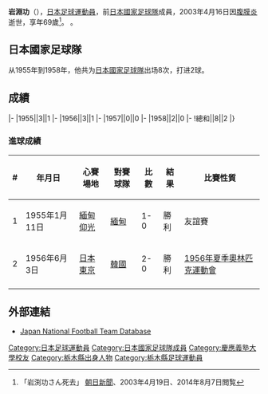 {{Infobox football biography
|name=岩淵功
|image=
|fullname=岩淵功
|birth_date={{Birth date|1933|11|17}}
|cityofbirth=[[栃木縣|栃木縣]]
|countryofbirth=[[日本|日本]]
|death_date={{Death date and age|2003|4|16|1933|11|17}}
|death_place=[[日本|日本]][[東京都|東京都]]
|height=1.72 m
|position=[[前鋒_(足球)|前鋒]]
|currentclub=
|years=
|clubs=
|caps(goals)=
|nationalyears=1955-1958
|nationalteam=[[日本國家足球隊|日本]]
|nationalcaps(goals)=8 (2)
}}
'''岩淵功'''（{{Bd|1933年|11月17日|2003年|8月16日}}），[[日本|日本]][[足球|足球]][[運動員|運動員]]，前[[日本國家足球隊|日本國家足球隊]]成員，2003年4月16日因[[腹膜炎|腹膜炎]]逝世，享年69歲<ref name="asahi">「岩渕功さん死去」 [[朝日新聞|朝日新聞]]、2003年4月19日、2014年8月7日閲覧</ref>。
。

==日本國家足球隊==
从1955年到1958年，他共为[[日本國家足球隊|日本國家足球隊]]出场8次，打进2球。

==成績==
{{Football player national team statistics|JPN}}
|-
|1955||3||1
|-
|1956||3||1
|-
|1957||0||0
|-
|1958||2||0
|-
!總和||8||2
|}

=== 進球成績 ===
{| class="wikitable" style="text-; font-size:small;"
! # !! 年月日 !! 心賽場地 !! 對賽球隊 !! 比數 !! 結果 !! 比賽性質
|-
| 1 || 1955年1月11日 || [[緬甸|緬甸]][[仰光|仰光]] || [[緬甸國家足球隊|緬甸]] || 1-0 || 勝利 || 友誼賽
|-
| 2 || 1956年6月3日 || [[日本|日本]][[東京|東京]] || [[韓國國家男子足球隊|韓國]] || 2-0 || 勝利 || [[1956年夏季奧林匹克運動會|1956年夏季奧林匹克運動會]]
|-
|}

==外部連結==
{{Reflist}}
*[https://web.archive.org/web/20160319100105/http://www.japannationalfootballteam.com/en/players/iwabuchi_isao.html Japan National Football Team Database]

{{1956年奥运会男子足球日本参赛名单}}
{{Japan-sport-bio-stub}}
{{Soccer-player-stub}}

[[Category:日本足球運動員|Category:日本足球運動員]]
[[Category:日本國家足球隊成員|Category:日本國家足球隊成員]]
[[Category:慶應義塾大學校友|Category:慶應義塾大學校友]]
[[Category:栃木縣出身人物|Category:栃木縣出身人物]]
[[Category:栃木縣足球運動員|Category:栃木縣足球運動員]]